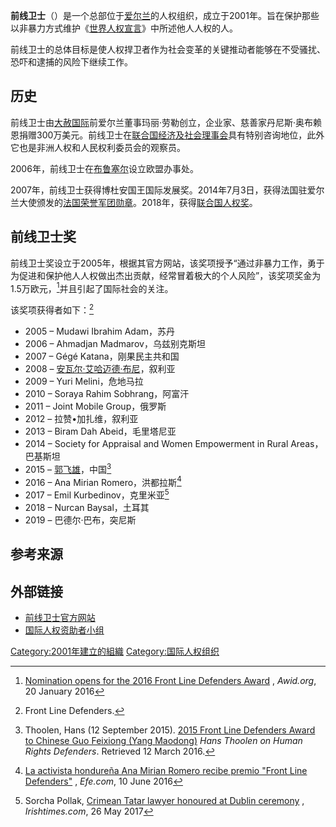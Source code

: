 {{Infobox organization
|name  = 前线卫士
|logo  = 
|logo_size = 
|motto = 
|type  = [[非营利组织|非营利组织]]、[[NGO|NGO]]
|founded            = {{Start date and age|df=yes|2001}}
|region_served      = 全世界
|location           = [[爱尔兰|爱尔兰]][[都柏林|都柏林]]
|key_people         = 
|fields             = 
|services           = [[人权|人权]]保护
|num_members        = 
|homepage           = [http://www.frontlinedefenders.org/ frontlinedefenders.org]
}}
'''前线卫士'''（{{lang-en|Front Line Defenders}}）是一个总部位于[[爱尔兰|爱尔兰]]的人权组织，成立于2001年。旨在保护那些以非暴力方式维护《[[世界人权宣言|世界人权宣言]]》中所述他人人权的人。

前线卫士的总体目标是使人权捍卫者作为社会变革的关键推动者能够在不受骚扰、恐吓和逮捕的风险下继续工作。

== 历史 ==

前线卫士由[[大赦国际|大赦国际]]前爱尔兰董事玛丽·劳勒创立，企业家、慈善家丹尼斯·奥布赖恩捐赠300万美元。前线卫士在[[联合国经济及社会理事会|联合国经济及社会理事会]]具有特别咨询地位，此外它也是非洲人权和人民权利委员会的观察员。

2006年，前线卫士在[[布鲁塞尔|布鲁塞尔]]设立欧盟办事处。

2007年，前线卫士获得博杜安国王国际发展奖。2014年7月3日，获得法国驻爱尔兰大使颁发的[[法国荣誉军团勋章|法国荣誉军团勋章]]。2018年，获得[[联合国人权奖|联合国人权奖]]。

== 前线卫士奖 ==

前线卫士奖设立于2005年，根据其官方网站，该奖项授予“通过非暴力工作，勇于为促进和保护他人人权做出杰出贡献，经常冒着极大的个人风险”，该奖项奖金为1.5万欧元，<ref>[https://www.awid.org/get-involved/nomination-opens-2016-front-line-defenders-award Nomination opens for the 2016 Front Line Defenders Award] {{Wayback|url=https://www.awid.org/get-involved/nomination-opens-2016-front-line-defenders-award |date=20171019123236 }}, ''Awid.org'', 20 January 2016</ref>并且引起了国际社会的关注。

该奖项获得者如下：<ref name="award">{{cite web |url=https://www.frontlinedefenders.org/front-line-award-human-rights-defenders-risk |title=The Front Line Defenders Award for Human Rights Defenders at Risk |access-date=2016-03-12 |url-status=bot: unknown |archive-url=https://web.archive.org/web/20160215095906/https://www.frontlinedefenders.org/front-line-award-human-rights-defenders-risk |archive-date=February 15, 2016 }}  Front Line Defenders.</ref>

*2005 – Mudawi Ibrahim Adam，苏丹
*2006 – Ahmadjan Madmarov，乌兹别克斯坦
*2007 – Gégé Katana，刚果民主共和国
*2008 – [[安瓦尔·艾哈迈德·布尼|安瓦尔·艾哈迈德·布尼]]，叙利亚
*2009 – Yuri Melini，危地马拉
*2010 – Soraya Rahim Sobhrang，阿富汗
*2011 – Joint Mobile Group，俄罗斯
*2012 – 拉赞•加扎维，叙利亚
*2013 – Biram Dah Abeid，毛里塔尼亚
*2014 – Society for Appraisal and Women Empowerment in Rural Areas，巴基斯坦
*2015 – [[郭飞雄|郭飞雄]]，中国<ref name="Thoolen 2015">Thoolen, Hans (12 September 2015). [https://thoolen.wordpress.com/2015/09/12/2015-front-line-defenders-award-to-chinese-guo-feixiong-yang-maodong/ 2015 Front Line Defenders Award to Chinese Guo Feixiong (Yang Maodong)] {{Wayback|url=https://thoolen.wordpress.com/2015/09/12/2015-front-line-defenders-award-to-chinese-guo-feixiong-yang-maodong/ |date=20160503065303 }} ''Hans Thoolen on Human Rights Defenders''. Retrieved 12 March 2016.</ref>
*2016 – Ana Mirian Romero，洪都拉斯<ref>{{in lang|es}} [https://www.efe.com/efe/america/portada/la-activista-hondurena-ana-mirian-romero-recibe-premio-front-line-defenders/20000064-2952119 La activista hondureña Ana Mirian Romero recibe premio "Front Line Defenders"] {{Wayback|url=https://www.efe.com/efe/america/portada/la-activista-hondurena-ana-mirian-romero-recibe-premio-front-line-defenders/20000064-2952119 |date=20171201131441 }}, ''Efe.com'', 10 June 2016</ref>
*2017 – Emil Kurbedinov，克里米亚<ref>Sorcha Pollak, [https://www.irishtimes.com/news/social-affairs/crimean-tatar-lawyer-honoured-at-dublin-ceremony-1.3097614 Crimean Tatar lawyer honoured at Dublin ceremony] {{Wayback|url=https://www.irishtimes.com/news/social-affairs/crimean-tatar-lawyer-honoured-at-dublin-ceremony-1.3097614 |date=20171019123227 }}, ''Irishtimes.com'', 26 May 2017</ref>
*2018 – Nurcan Baysal，土耳其
*2019 – 巴德尔·巴布，突尼斯

== 参考来源 ==
{{reflist}}

== 外部链接 ==
*[https://frontlinedefenders.org 前线卫士官方网站] {{Wayback|url=https://frontlinedefenders.org/ |date=20210618224622 }}
*[https://web.archive.org/web/20160304201700/https://www.ihrfg.org/funder-directory/front-line-international-foundation-protection-human-rights-defenders 国际人权资助者小组]

[[Category:2001年建立的組織|Category:2001年建立的組織]]
[[Category:国际人权组织|Category:国际人权组织]]